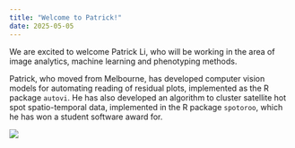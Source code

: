 ```yaml
---
title: "Welcome to Patrick!"
date: 2025-05-05
---
```


We are excited to welcome Patrick Li, who will be working in the area of image analytics, machine learning and phenotyping methods.

Patrick, who moved from Melbourne, has developed computer vision models for automating reading of residual plots, implemented as the R package `autovi`. He has also developed an algorithm to cluster satellite hot spot spatio-temporal data, implemented in the R package `spotoroo`, which he has won a student software award for.

![](patrick-start-date.jpeg)